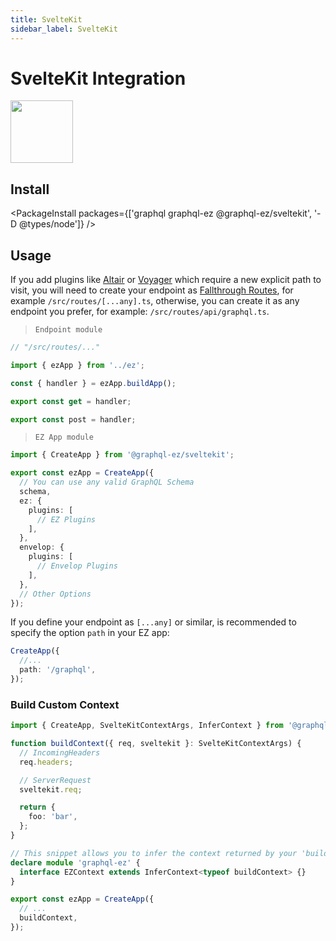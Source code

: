 ```yaml
---
title: SvelteKit
sidebar_label: SvelteKit
---
```


# SvelteKit Integration

<HStack>

<img src="/assets/logos/svelte-kit-logotype.svg" width="100px" />

<SvelteKitLogo width="100px" height="100px" />

</HStack>

## Install

<PackageInstall packages={['graphql graphql-ez @graphql-ez/sveltekit', '-D @types/node']} />

## Usage

If you add plugins like [Altair](/plugins/altair) or [Voyager](/plugins/voyager) which require a new explicit path to visit,
you will need to create your endpoint as [Fallthrough Routes](https://kit.svelte.dev/docs#routing-advanced-fallthrough-routes), for example `/src/routes/[...any].ts`, otherwise, you can create it as any endpoint you prefer, for example: `/src/routes/api/graphql.ts`.

> `Endpoint module`

```ts
// "/src/routes/..."

import { ezApp } from '../ez';

const { handler } = ezApp.buildApp();

export const get = handler;

export const post = handler;
```

> `EZ App module`

```ts
import { CreateApp } from '@graphql-ez/sveltekit';

export const ezApp = CreateApp({
  // You can use any valid GraphQL Schema
  schema,
  ez: {
    plugins: [
      // EZ Plugins
    ],
  },
  envelop: {
    plugins: [
      // Envelop Plugins
    ],
  },
  // Other Options
});
```

If you define your endpoint as `[...any]` or similar, is recommended to specify the option `path` in your EZ app:

```ts
CreateApp({
  //...
  path: '/graphql',
});
```

### Build Custom Context

```ts
import { CreateApp, SvelteKitContextArgs, InferContext } from '@graphql-ez/sveltekit';

function buildContext({ req, sveltekit }: SvelteKitContextArgs) {
  // IncomingHeaders
  req.headers;

  // ServerRequest
  sveltekit.req;

  return {
    foo: 'bar',
  };
}

// This snippet allows you to infer the context returned by your 'buildContext' and add it to the EZContext interface
declare module 'graphql-ez' {
  interface EZContext extends InferContext<typeof buildContext> {}
}

export const ezApp = CreateApp({
  // ...
  buildContext,
});
```
